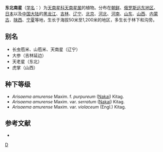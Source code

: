 {{Speciesbox 
| taxon = Arisaema amurense
| authority = Maxim.
| image = Arisaema amurense - Botanical Garden in Kaisaniemi, Helsinki - DSC03570.JPG
| subdivision_ranks =[[变种|变种]]
| subdivision =
* 东北南星 ''A. a.'' var. ''amurense''
* [[齿叶东北南星|齿叶东北南星]] ''A. a.'' var. ''serratum''
}}

'''东北南星'''（[[学名|学名]]：{{lang|la|''Arisaema amurense''}}）为[[天南星科|天南星科]][[天南星属|天南星属]]的植物。分布在[[朝鲜|朝鲜]]、[[俄罗斯远东地区|俄罗斯远东地区]]、[[日本|日本]]以及[[中国大陆|中国大陆]]的[[黑龙江|黑龙江]]、[[吉林|吉林]]、[[辽宁|辽宁]]、[[北京|北京]]、[[河北|河北]]、[[河南|河南]]、[[山东|山东]]、[[山西|山西]]、[[内蒙古|内蒙古]]、[[陕西|陕西]]、[[宁夏|宁夏]]等地，生长于海拔50米至1,200米的地区，多生长于林下和沟旁。

== 别名 ==
*长虫苞米、山苞米、天南星（辽宁）
*大参（吉林延边）
*天老星（东北）
*虎掌（山西）

== 种下等级 ==
* ''Arisaema amurense'' Maxim. f. ''purpureum'' ([[中井猛之进|Nakai]]) Kitag.
* ''Arisaema amurense'' Maxim. var. ''serratum'' ([[中井猛之进|Nakai]]) Kitag.
* ''Arisaema amurense'' Maxim. var. ''violaceum'' (Engl.) Kitag.

== 参考文献 ==
<div class="references-small">
* {{cite web| url =http://www.bioinfo.cn/db05/KmzwSpecies.php?action=view&id=908| title =东北南星| work =《中国高等植物数据库全库》| publisher =中国科学院微生物研究所| author =昆明植物研究所| accessdate =2009-02-21| deadurl =yes| archiveurl =https://web.archive.org/web/20160305071747/http://www.bioinfo.cn/db05/KmzwSpecies.php?action=view&id=908| archivedate =2016-03-05}}
</div>
{{Taxonbar|from=Q4069209}}

{{DEFAULTSORT:Arisaema amurense}}
[[Category:天南星属|D]]


{{Araceae-stub}}